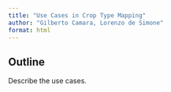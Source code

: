```yaml
---
title: "Use Cases in Crop Type Mapping"
author: "Gilberto Camara, Lorenzo de Simone"
format: html
---
```


## Outline

Describe the use cases.